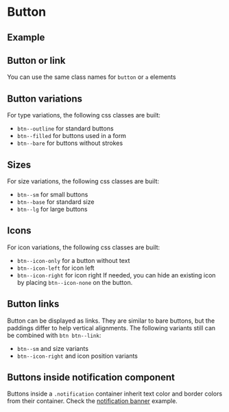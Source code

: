 
<Meta of={BtnStories} />

# Button

## Example

<Canvas of={BtnStories.Example} />

<Controls of={BtnStories.Example} />

## Button or link

You can use the same class names for `button` or `a` elements

<Canvas of={BtnStories.ButtonOrLink} />

## Button variations

For type variations, the following css classes are built:

- `btn--outline` for standard buttons
- `btn--filled` for buttons used in a form
- `btn--bare` for buttons without strokes

<Canvas of={BtnStories.ButtonVariations} />

## Sizes

For size variations, the following css classes are built:

- `btn--sm` for small buttons
- `btn--base` for standard size
- `btn--lg` for large buttons

<Canvas of={BtnStories.Sizes} />

## Icons

For icon variations, the following css classes are built:

- `btn--icon-only` for a button without text
- `btn--icon-left` for icon left
- `btn--icon-right` for icon right
  If needed, you can hide an existing icon by placing `btn--icon-none` on the button.

<Canvas of={BtnStories.Icons} />

## Button links

Button can be displayed as links. They are similar to bare buttons, but the paddings differ to help vertical alignments. The following variants still can be combined with `btn btn--link`:

- `btn--sm` and size variants
- `btn--icon-right` and icon position variants

<Canvas of={BtnStories.ButtonLinks} />

## Buttons inside notification component

Buttons inside a `.notification` container inherit text color and border colors from their container. Check the [notification banner](?path=/docs/components-notificationbanner--example) example.
